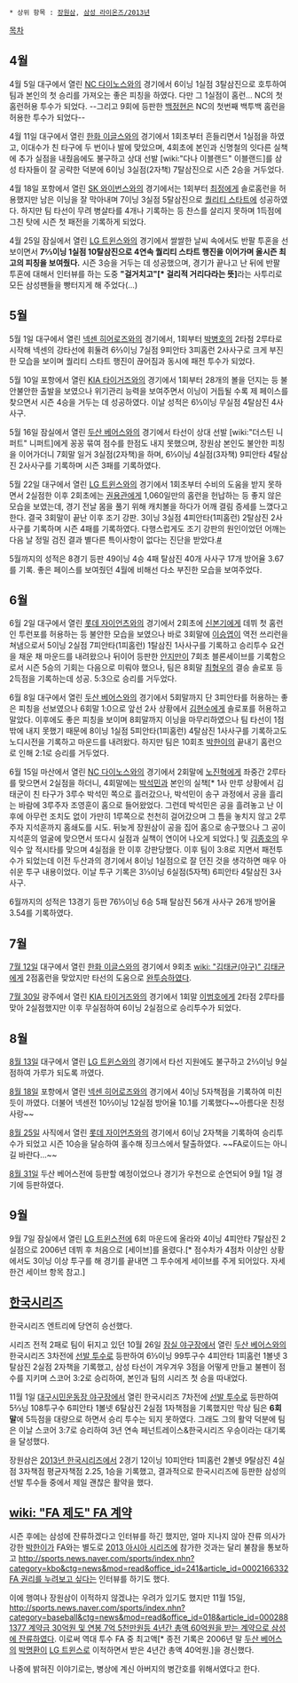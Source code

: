  * 상위 항목 : [[장원삼]], [[삼성 라이온즈/2013년]]

[[목차]]
== 4월 ==
4월 5일 대구에서 열린 [[NC 다이노스]]와의 경기에서 6이닝 1실점 3탈삼진으로 호투하여 팀과 본인의 첫 승리를 가져오는 좋은 피칭을 하였다. 다만 그 1실점이 홈런... NC의 첫 홈런허용 투수가 되었다. --그리고 9회에 등판한 [[백정현]]은 NC의 첫번째 백투백 홈런을 허용한 투수가 되었다--

4월 11일 대구에서 열린 [[한화 이글스]]와의 경기에서 1회초부터 흔들리면서 1실점을 하였고, 이대수가 친 타구에 두 번이나 발에 맞았으며, 4회초에 본인과 신명철의 잇다른 실책에 추가 실점을 내줬음에도 불구하고 상대 선발 [wiki:"다나 이블랜드" 이블랜드]를 삼성 타자들이 잘 공략한 덕분에 6이닝 3실점(2자책) 7탈삼진으로 시즌 2승을 거두었다.

4월 18일 포항에서 열린 [[SK 와이번스]]와의 경기에서는 1회부터 [[최정]]에게 솔로홈런을 허용했지만 남은 이닝을 잘 막아내며 7이닝 3실점 5탈삼진으로 [[퀄리티 스타트]]에 성공하였다. 하지만 팀 타선이 무려 병살타를 4개나 기록하는 등 찬스를 살리지 못하며 1득점에 그친 탓에 시즌 첫 패전을 기록하게 되었다.

4월 25일 잠실에서 열린 [[LG 트윈스]]와의 경기에서 쌀쌀한 날씨 속에서도 반팔 투혼을 선보이면서 '''7⅔이닝 1실점 10탈삼진으로 4연속 퀄리티 스타트 행진을 이어가며 올시즌 최고의 피칭을 보여줬다.''' 시즌 3승을 거두는 데 성공했으며, 경기가 끝나고 난 뒤에 반팔 투혼에 대해서 인터뷰를 하는 도중 '''"걸거치고"[* 걸리적 거리다라는 뜻]'''라는 사투리로 모든 삼성팬들을 빵터지게 해 주었다(...) 

== 5월 ==
5월 1일 대구에서 열린 [[넥센 히어로즈]]와의 경기에서, 1회부터 [[박병호]]의 2타점 2루타로 시작해 넥센의 강타선에 휘둘려 6⅔이닝 7실점 9피안타 3피홈런 2사사구로 크게 부진한 모습을 보이며 퀄리티 스타트 행진이 끊어짐과 동시에 패전 투수가 되었다.

5월 10일 포항에서 열린 [[KIA 타이거즈]]와의 경기에서 1회부터 28개의 볼을 던지는 등 불안불안한 출발을 보였으나 위기관리 능력을 보여주면서 이닝이 거듭될 수록 제 페이스를 찾으면서 시즌 4승을 거두는 데 성공하였다. 이날 성적은 6⅓이닝 무실점 4탈삼진 4사사구.

5월 16일 잠실에서 열린 [[두산 베어스]]와의 경기에서 타선이 상대 선발 [wiki:"더스틴 니퍼트" 니퍼트]에게 꽁꽁 묶여 점수를 한점도 내지 못했으며, 장원삼 본인도 불안한 피칭을 이어가더니 7회말 일거 3실점(2자책)을 하며, 6⅓이닝 4실점(3자책) 9피안타 4탈삼진 2사사구를 기록하며 시즌 3패를 기록하였다.

5월 22일 대구에서 열린 [[LG 트윈스]]와의 경기에서 1회초부터 수비의 도움을 받지 못하면서 2실점한 이후 2회초에는 [[권용관]]에게 1,060일만의 홈런을 헌납하는 등 좋지 않은 모습을 보였는데, 경기 전날 몸을 풀기 위해 캐치볼을 하다가 어깨 결림 증세를 느꼈다고 한다. 결국 3회말이 끝난 이후 조기 강판. 3이닝 3실점 4피안타(1피홈런) 2탈삼진 2사사구를 기록하며 시즌 4패를 기록하였다. 다행스럽게도 조기 강판의 원인이었던 어깨는 다음 날 정밀 검진 결과 별다른 특이사항이 없다는 진단을 받았다.[http://sports.news.naver.com/sports/index.nhn?category=baseball&ctg=news&mod=read&office_id=109&article_id=0002539203 #]

5월까지의 성적은 8경기 등판 49이닝 4승 4패 탈삼진 40개 사사구 17개 방어율 3.67를 기록. 좋은 페이스를 보여줬던 4월에 비해선 다소 부진한 모습을 보여주었다. 

== 6월 == 
6월 2일 대구에서 열린 [[롯데 자이언츠]]와의 경기에서 2회초에 [[신본기]]에게 데뷔 첫 홈런인 투런포를 허용하는 등 불안한 모습을 보였으나 바로 3회말에 [[이승엽]]이 역전 쓰리런을 쳐냄으로서 5이닝 2실점 7피안타(1피홈런) 1탈삼진 1사사구를 기록하고 승리투수 요건을 채운 채 마운드를 내려왔으나 뒤이어 등판한 [[안지만]]이 7회초 블론세이브를 기록함으로서 시즌 5승의 기회는 다음으로 미뤄야 했으나, 팀은 8회말 [[최형우]]의 결승 솔로포 등 2득점을 기록하는데 성공. 5:3으로 승리를 거두었다. 

6월 8일 대구에서 열린 [[두산 베어스]]와의 경기에서 5회말까지 단 3피안타를 허용하는 좋은 피칭을 선보였으나 6회말 1:0으로 앞선 2사 상황에서 [[김현수]]에게 솔로포를 허용하고 말았다. 이후에도 좋은 피칭을 보이며 8회말까지 이닝을 마무리하였으나 팀 타선이 1점밖에 내지 못했기 때문에 8이닝 1실점 5피안타(1피홈런) 4탈삼진 1사사구를 기록하고도 노디시전을 기록하고 마운드를 내려왔다. 하지만 팀은 10회초 [[박한이]]의 끝내기 홈런으로 인해 2:1로 승리를 거두었다. 

6월 15일 마산에서 열린 [[NC 다이노스]]와의 경기에서 2회말에 [[노진혁]]에게 좌중간 2루타를 맞으면서 2실점을 하더니, 4회말에는 [[박석민]]과 본인의 실책[* 1사 만루 상황에서 김태군이 친 타구가 3루수 박석민 쪽으로 흘러갔으나, 박석민이 송구 과정에서 공을 흘리는 바람에 3루주자 조영훈이 홈으로 들어왔었다. 그런데 박석민은 공을 흘려놓고 난 이후에 아무런 조치도 없이 가만히 1루쪽으로 천천히 걸어갔으며 그 틈을 놓치지 않고 2루주자 지석훈까지 홈쇄도를 시도. 뒤늦게 장원삼이 공을 집어 홈으로 송구했으나 그 공이 지석훈의 얼굴에 맞으면서 또다시 실점과 실책이 연이어 나오게 되었다.] 및 [[김종호]]의 우익수 앞 적시타를 맞으며 4실점을 한 이후 강판당했다. 이후 팀이 3:8로 지면서 패전투수가 되었는데 이전 두산과의 경기에서 8이닝 1실점으로 잘 던진 것을 생각하면 매우 아쉬운 투구 내용이었다. 이날 투구 기록은 3⅓이닝 6실점(5자책) 6피안타 4탈삼진 3사사구. 

6월까지의 성적은 13경기 등판 76⅓이닝 6승 5패 탈삼진 56개 사사구 26개 방어율 3.54를 기록하였다. 

== 7월 == 
[[7월 12일]] 대구에서 열린 [[한화 이글스]]와의 경기에서 9회초 [[wiki: "김태균(야구)" 김태균]]에게 2점홈런을 맞았지만 타선의 도움으로 [[완투]]승하였다.

[[7월 30일]] 광주에서 열린 [[KIA 타이거즈]]와의 경기에서 1회말 [[이범호]]에게 2타점 2루타를 맞아 2실점했지만 이후 무실점하여 6이닝 2실점으로 승리투수가 되었다.

== 8월 ==
[[8월 13일]] 대구에서 열린 [[LG 트윈스]]와의 경기에서 타선 지원에도 불구하고 2⅔이닝 9실점하여 가루가 되도록 까였다.

[[8월 18일]] 포항에서 열린 [[넥센 히어로즈]]와의 경기에서 4이닝 5자책점을 기록하여 미친 듯이 까였다. 더불어 넥센전 10⅔이닝 12실점 방어율 10.1를 기록했다~~아름다운 친정사랑~~

[[8월 25일]] 사직에서 열린 [[롯데 자이언츠]]와의 경기에서 6이닝 2자책을 기록하여 승리투수가 되었고 시즌 10승을 달승하여 홀수해 징크스에서 탈출하였다. ~~FA로이드는 아니길 바란다...~~

[[8월 31일]] 두산 베어스전에 등판할 예정이었으나 경기가 우천으로 순연되어 9월 1일 경기에 등판하였다.

== 9월 ==
9월 7일 잠실에서 열린 [[LG 트윈스]]전에  6회 마운드에 올라와 4이닝 4피안타 7탈삼진 2실점으로 2006년 데뷔 후 처음으로 [세이브]를 올렸다.[* 점수차가 4점차 이상인 상황에서도 3이닝 이상 투구를 해 경기를 끝내면 그 투수에게 세이브를 주게 되어있다. 자세한건 세이브 항목 참고.]

== [[한국시리즈]] ==
한국시리즈 엔트리에 당연히 승선했다.

시리즈 전적 2패로 팀이 뒤지고 있던 10월 26일 [[잠실 야구장]]에서 열린 [[두산 베어스]]와의 한국시리즈 3차전에 [[선발 투수]]로 등판하여 6⅓이닝 99투구수 4피안타 1피홈런 1볼넷 3탈삼진 2실점 2자책을 기록했고, 삼성 타선이 겨우겨우 3점을 어떻게 만들고 불펜이 점수를 지키며 스코어 3:2로 승리하여, 본인과 팀의 시리즈 첫 승을 따내었다.

11월 1일 [[대구시민운동장 야구장]]에서 열린 한국시리즈 7차전에 [[선발 투수]]로 등판하여 5⅔닝 108투구수 6피안타 1볼넷 6탈삼진 2실점 1자책점을 기록했지만 막상 팀은 '''6회말'''에 5득점을 대량으로 하면서 승리 투수는 되지 못하였다. 그래도 그의 활약 덕분에 팀은 이날 스코어 3:7로 승리하여 3년 연속 페넌트레이스&한국시리즈 우승이라는 대기록을 달성했다.

장원삼은 [[2013년 한국시리즈]]에서 2경기 12이닝 10피안타 1피홈런 2볼넷 9탈삼진 4실점 3자책점 평균자책점 2.25, 1승을 기록했고, 결과적으로 한국시리즈에 등판한 삼성의 선발 투수들 중에서 제일 괜찮은 활약을 했다.

== [[wiki: "FA 제도" FA 계약]] ==
시즌 후에는 삼성에 잔류하겠다고 인터뷰를 하긴 했지만, 얼마 지나지 않아 잔류 의사가 강한 [[박한이]]가 FA와는 별도로 [[2013 아시아 시리즈]]에 참가한 것과는 달리 불참을 통보하고 [[http://sports.news.naver.com/sports/index.nhn?category=kbo&ctg=news&mod=read&office_id=241&article_id=0002166332 FA 권리를 누려보고 싶다]]는 인터뷰를 하기도 했다.

이에 행여나 장원삼이 이적하지 않겠냐는 우려가 있기도 했지만 11월 15일, [[http://sports.news.naver.com/sports/index.nhn?category=baseball&ctg=news&mod=read&office_id=018&article_id=0002881377 계약금 30억원 및 연봉 7억 5천만원등 4년간 총액 60억원을 받는 계약으로 삼성에 잔류하였다]]. 이로써 역대 투수 FA 중 최고액[* 종전 기록은 2006년 말 [[두산 베어스]]의 [[박명환]]이 [[LG 트윈스]]로 이적하면서 받은 4년간 총액 40억원.]을 경신했다.

나중에 밝혀진 이야기로는, 병상에 계신 아버지의 병간호를 위해서였다고 한다.

